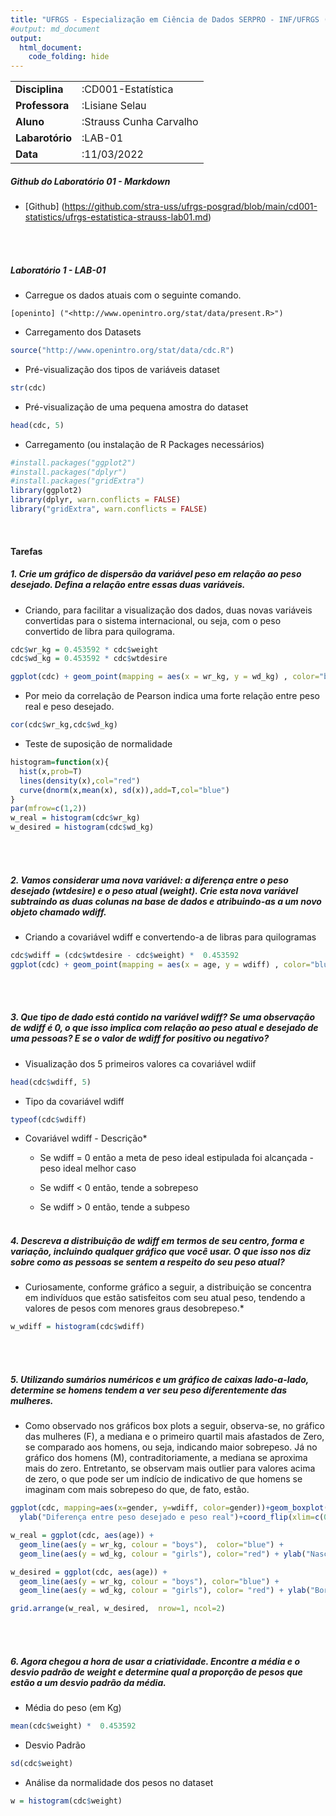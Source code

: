 ```yaml
---
title: "UFRGS - Especialização em Ciência de Dados SERPRO - INF/UFRGS (2022-2023)"
#output: md_document
output: 
  html_document:
    code_folding: hide
---
```


|                 |                         |
|-----------------|-------------------------|
| **Disciplina**  | :CD001-Estatística      |
| **Professora**  | :Lisiane Selau          |
| **Aluno**       | :Strauss Cunha Carvalho |
| **Labarotório** | :LAB-01                 |
| **Data**        | :11/03/2022             |

##### **Github do Laboratório 01 - Markdown**

-   [Github] (<https://github.com/stra-uss/ufrgs-posgrad/blob/main/cd001-statistics/ufrgs-estatistica-strauss-lab01.md>)

<br> <br>

##### **Laboratório 1 - LAB-01**

-   Carregue os dados atuais com o seguinte comando.

``` shell
[openinto] ("<http://www.openintro.org/stat/data/present.R>")
```

-   Carregamento dos Datasets

```r
source("http://www.openintro.org/stat/data/cdc.R")
```

-   Pré-visualização dos tipos de variáveis dataset

```r
str(cdc)
```

-   Pré-visualização de uma pequena amostra do dataset

```r
head(cdc, 5)
```

-   Carregamento (ou instalação de R Packages necessários)

```r
#install.packages("ggplot2")
#install.packages("dplyr")
#install.packages("gridExtra")
library(ggplot2)
library(dplyr, warn.conflicts = FALSE)
library("gridExtra", warn.conflicts = FALSE)
```

<br>

#### **Tarefas**

##### **1. Crie um gráfico de dispersão da variável peso em relação ao peso desejado. Defina a relação entre essas duas variáveis.**

-   Criando, para facilitar a visualização dos dados, duas novas variáveis convertidas para o sistema internacional, ou seja, com o peso convertido de libra para quilograma.

```r
cdc$wr_kg = 0.453592 * cdc$weight
cdc$wd_kg = 0.453592 * cdc$wtdesire
```

```r
ggplot(cdc) + geom_point(mapping = aes(x = wr_kg, y = wd_kg) , color="blue") + ggtitle("Peso real x Peso desejado - Kg") 
```

-   Por meio da correlação de Pearson indica uma forte relação entre peso real e peso desejado.

```r
cor(cdc$wr_kg,cdc$wd_kg)
```

-   Teste de suposição de normalidade

```r
histogram=function(x){
  hist(x,prob=T)
  lines(density(x),col="red")
  curve(dnorm(x,mean(x), sd(x)),add=T,col="blue")
}
par(mfrow=c(1,2))
w_real = histogram(cdc$wr_kg)
w_desired = histogram(cdc$wd_kg)
```

<br> <br>

##### **2. Vamos considerar uma nova variável: a diferença entre o peso desejado (wtdesire) e o peso atual (weight). Crie esta nova variável subtraindo as duas colunas na base de dados e atribuindo-as a um novo objeto chamado wdiff.**

-   Criando a covariável wdiff e convertendo-a de libras para quilogramas

```r
cdc$wdiff = (cdc$wtdesire - cdc$weight) *  0.453592 
ggplot(cdc) + geom_point(mapping = aes(x = age, y = wdiff) , color="blue") + ggtitle("Peso desejado (Kg) - Peso real (Kg) * idade") 
```

<br> <br>

##### **3. Que tipo de dado está contido na variável wdiff? Se uma observação de wdiff é 0, o que isso implica com relação ao peso atual e desejado de uma pessoas? E se o valor de wdiff for positivo ou negativo?**

-   Visualização dos 5 primeiros valores ca covariável wdiif

```r
head(cdc$wdiff, 5)
```

-   Tipo da covariável wdiff

```r
typeof(cdc$wdiff)
```

-   Covariável wdiff - Descrição\*

    -   Se wdiff = 0 então a meta de peso ideal estipulada foi alcançada - peso ideal melhor caso

    -   Se wdiff \< 0 então, tende a sobrepeso

    -   Se wdiff \> 0 então, tende a subpeso <br> <br>

##### **4. Descreva a distribuição de wdiff em termos de seu centro, forma e variação, incluindo qualquer gráfico que você usar. O que isso nos diz sobre como as pessoas se sentem a respeito do seu peso atual?**

-   Curiosamente, conforme gráfico a seguir, a distribuição se concentra em indivíduos que estão satisfeitos com seu atual peso, tendendo a valores de pesos com menores graus desobrepeso.\*

```r
w_wdiff = histogram(cdc$wdiff)
```

<br> <br>

##### **5. Utilizando sumários numéricos e um gráfico de caixas lado-a-lado, determine se homens tendem a ver seu peso diferentemente das mulheres.**

-   Como observado nos gráficos box plots a seguir, observa-se, no gráfico das mulheres (F), a mediana e o primeiro quartil mais afastados de Zero, se comparado aos homens, ou seja, indicando maior sobrepeso. Já no gráfico dos homens (M), contraditoriamente, a mediana se aproxima mais do zero. Entretanto, se observam mais outlier para valores acima de zero, o que pode ser um indício de indicativo de que homens se imaginam com mais sobrepeso do que, de fato, estão.

```r
ggplot(cdc, mapping=aes(x=gender, y=wdiff, color=gender))+geom_boxplot()+geom_boxplot(outlier.color = "red")+ xlab("Gênero") + 
  ylab("Diferença entre peso desejado e peso real")+coord_flip(xlim=c(0, 2))
```

```r
w_real = ggplot(cdc, aes(age)) + 
  geom_line(aes(y = wr_kg, colour = "boys"),  color="blue") + 
  geom_line(aes(y = wd_kg, colour = "girls"), color="red") + ylab("Nascidos") 

w_desired = ggplot(cdc, aes(age)) + 
  geom_line(aes(y = wr_kg, colour = "boys"), color="blue") + 
  geom_line(aes(y = wd_kg, colour = "girls"), color= "red") + ylab("Borns") 

grid.arrange(w_real, w_desired,  nrow=1, ncol=2)
```

<br> <br>

##### **6. Agora chegou a hora de usar a criatividade. Encontre a média e o desvio padrão de weight e determine qual a proporção de pesos que estão a um desvio padrão da média.**

-   Média do peso (em Kg)

```r
mean(cdc$weight) *  0.453592 
```

-   Desvio Padrão

```r
sd(cdc$weight) 
```

-   Análise da normalidade dos pesos no dataset

```r
w = histogram(cdc$weight)
```
